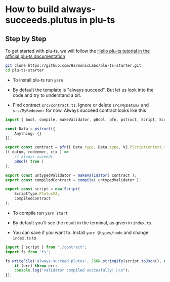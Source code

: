 # How to build always-succeeds.plutus in plu-ts

## Step by Step
To get started with plu-ts, we will follow the [Hello plu-ts tutorial in the official plu-ts documentation](https://pluts.harmoniclabs.tech/docs/examples/Hello%20World)

```bash
git clone https://github.com/HarmonicLabs/plu-ts-starter.git
cd plu-ts-starter
```
- To install plu-ts run `yarn`

- By default the template is "always succeed". But let us look into the code and try to understand a bit.

- Find contract `src/contract.ts`. Ignore or delete `src/MyDatum/` and `src/MyRedeemer` for now. Always succeed contract looks like this
```ts
import { bool, compile, makeValidator, pBool, pfn, pstruct, Script, ScriptType, V2 } from "@harmoniclabs/plu-ts";

const Data = pstruct({
    Anything: {}
});

export const contract = pfn([ Data.type, Data.type, V2.PScriptContext.type ],  bool)
(( datum, redeemer, ctx ) =>
    // always suceeds
    pBool( true )
);

export const untypedValidator = makeValidator( contract );
export const compiledContract = compile( untypedValidator );

export const script = new Script(
    ScriptType.PlutusV2,
    compiledContract
);
```

- To compile run `yarn start`

- By default you'll see the result in the terminal, as given in `index.ts`.

- You can save if you want to. Install `yarn @types/node` and change `index.ts` to
```ts
import { script } from "./contract";
import fs from 'fs';

fs.writeFile('always-succeed.plutus', JSON.stringify(script.toJson(), undefined, 2), (err: any) => {
    if (err) throw err;
    console.log("validator compiled succesfully! 🎉\n");
});
```



